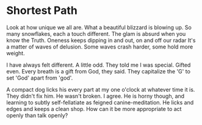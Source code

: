 # Shortest Path

Look at how unique we all are.
What a beautiful blizzard is blowing up.
So many snowflakes, each a touch different.
The glam is absurd when you know the Truth.
Oneness keeps dipping in and out, on and off our radar
It's a matter of waves of delusion.
Some waves crash harder, some hold more weight.

I have always felt different. A little odd.
They told me I was special. Gifted even.
Every breath is a gift from God, they said.
They capitalize the 'G' to set 'God' apart from 'god'.

A compact dog licks his every part at my one o'clock at whatever time it is. They didn't fix him. He wasn't broken. I agree. He is horny though, and learning to subtly self-fellatiate as feigned canine-meditation. He licks and edges and keeps a clean shop. How can it be more appropriate to act openly than talk openly?
